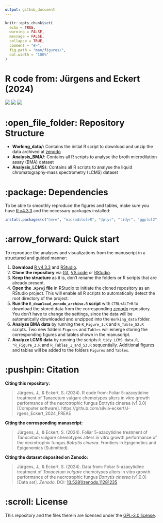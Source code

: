 ```yaml
---
output: github_document
---
```


<!-- README.md is generated from README.Rmd. Please edit that file -->

```r
knitr::opts_chunk$set(
  echo = TRUE,
  warning = FALSE,
  message = FALSE,
  collapse = TRUE,
  comment = "#>",
  fig.path = "man/figures/",
  out.width = "100%"
)
```

# R code from: Jürgens and Eckert (2024)
![](https://img.shields.io/badge/repo%20status-active-orange.svg)
![](https://img.shields.io/badge/manuscript-submitted-orange.svg)
![](https://img.shields.io/badge/Zenodo-10.5281/zenodo.11281235-blue.svg)

# :open_file_folder: Repository Structure
* **Working_data/:** Contains the initial R script to download and unzip the data archived at [zenodo](https://zenodo.org/)
* **Analysis_BMA/:** Contains all R scripts to analyse the broth microdilution assay (BMA) dataset
* **Analysis_LCMS/:** Contains all R scripts to analyse the liquid chromatography-mass spectrometry (LCMS) dataset

# :package: Dependencies
To be able to smoothly reproduce the figures and tables, make sure you have [R v4.3.3](https://cran.uni-muenster.de/index.html) and the necessary packages installed:
```r
install.packages(c("here", "microdiluteR", "dplyr", "tidyr", "ggplot2", "ggpubr", "cowplot", "vegan", "reshape2"))
```

# :arrow_forward: Quick start

To reproduce the analyses and visualizations from the manuscript in a structured and guided manner:

1. **Download** [R v4.3.3](https://cran.uni-muenster.de/index.html) and [RStudio](https://posit.co/download/rstudio-desktop/).
2. **Clone the repository** via [Git](https://docs.github.com/en/repositories/creating-and-managing-repositories/cloning-a-repository), [VS code](https://learn.microsoft.com/en-gb/azure/developer/javascript/how-to/with-visual-studio-code/clone-github-repository?tabs=activity-bar) or [RStudio](https://argoshare.is.ed.ac.uk/healthyr_book/clone-an-existing-github-project-to-new-rstudio-project.html).
3. **Keep the structure** as it is, don't rename the folders or R scripts that are already present.
4. **Open the `.Rproj` file** in RStudio to initiate the cloned repository as an RStudio project. This will enable all R scripts to automatically detect the root directory of the project.
5. **Run the `R_download_zenodo_archive.R` script** with `CTRL+ALT+R` to download the stored data from the corresponding [zenodo](https://zenodo.org/) repository. You don't have to change the settings, since the data will be automatically downloaded and unzipped into the `Working_data` folder.
6. **Analyze BMA data** by running the `R_Figure_1.R` and `R_Table_S2.R` scripts. Two new folders `Figures` and `Tables` will emerge storing the corresponding figures and tables shown in the manuscript.
7. **Analyze LCMS data** by running the scripts `R_tidy_LCMS_data.R`, `"R_Figure_2.R` and `R_Tables_1_and_S3.R` sequentially. Additional figures and tables will be added to the folders `Figures` and `Tables`.

# :pushpin: Citation
**Citing this repository:**

>Jürgens, J., & Eckert, S. (2024). R code from: Foliar 5-azacytidine treatment of Tanacetum vulgare chemotypes alters in vitro growth performance of the necrotrophic fungus Botrytis cinerea (v1.0.0) [Computer software]. https://github.com/silvia-eckert/J-rgens_Eckert_2024_FREAE

**Citing the corresponding manuscript:**

>Jürgens, J., & Eckert, S. (2024). Foliar 5-azacytidine treatment of _Tanacetum vulgare_ chemotypes alters in vitro growth performance of the necrotrophic fungus _Botrytis cinerea_. Frontiers in Epigenetics and Epigenomics (Submitted).

**Citing the dataset deposited on Zenodo:**

>Jürgens, J., & Eckert, S. (2024). Data from: Foliar 5-azacytidine treatment of _Tanacetum vulgare_ chemotypes alters in vitro growth performance of the necrotrophic fungus _Botrytis cinerea_ (v1.0.0) [Data set]. _Zenodo_. DOI: [10.5281/zenodo.11281235](https://www.doi.org/10.5281/zenodo.11281235)

# :scroll: License
This repository and the files therein are licensed under the [GPL-3.0 license](https://www.gnu.org/licenses/gpl-3.0.html.en).

